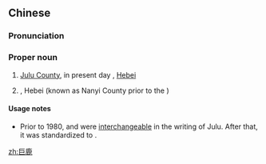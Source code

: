 {{also|鉅鹿}}
==Chinese==
{{zh-forms|alt=鉅鹿}}

===Pronunciation===
{{zh-pron
|m=Jùlù
|c=geoi6 luk6-2
|cat=pn
}}

===Proper noun===
{{zh-proper noun}}

# {{lb|zh|historical}} [[w:Julu County (Han Dynasty)|Julu County]], in present day {{w|Pingxiang County}}, [[Hebei]]
# {{w|Julu County}}, Hebei (known as Nanyi County prior to the {{w|Sui Dynasty}})

====Usage notes====
* Prior to 1980, {{m|zh|鉅}} and {{m|zh|巨}} were [[interchangeable]] in the writing of Julu. After that, it was standardized to {{lang|zh|巨鹿}}.

[[zh:巨鹿]]